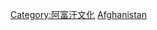 {{Commons category|Sports in Afghanistan}}

[[Category:阿富汗文化|Category:阿富汗文化]]
[[Category:亞洲各國體育|Afghanistan]]